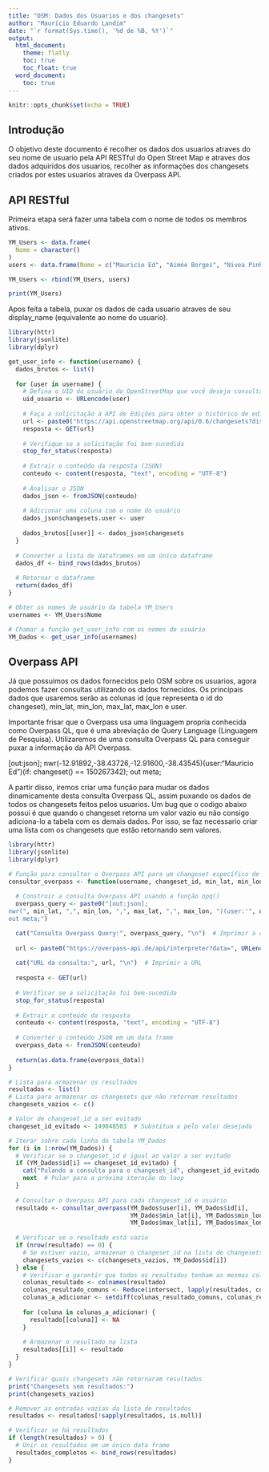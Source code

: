 ```yaml
---
title: "OSM: Dados dos Usuarios e dos changesets"
author: "Maurício Eduardo Landim"
date: "`r format(Sys.time(), '%d de %B, %Y')`"
output:
  html_document:
    theme: flatly
    toc: true
    toc_float: true
  word_document:
    toc: true
---
```


```r
knitr::opts_chunk$set(echo = TRUE)
```

## Introdução

  O objetivo deste documento é recolher os dados dos usuarios atraves do seu nome de usuario pela API RESTful do Open Street Map e atraves dos dados adquiridos dos usuarios, recolher as informações dos changesets criados por estes usuarios atraves da Overpass API.
  
## API RESTful

Primeira etapa será fazer uma tabela com o nome de todos os membros ativos.

```r
YM_Users <- data.frame(
  Nome = character()
)
users <- data.frame(Nome = c("Mauricio Ed", "Aimée Borges", "Nivea Pinheiro", "Felipe_Ximenes"))

YM_Users <- rbind(YM_Users, users)

print(YM_Users)
```

  Apos feita a tabela, puxar os dados de cada usuario atraves de seu display_name (equivalente ao nome do usuario).

```r
library(httr)
library(jsonlite)
library(dplyr)

get_user_info <- function(username) {
  dados_brutos <- list()
  
  for (user in username) {
    # Defina o UID do usuário do OpenStreetMap que você deseja consultar
    uid_usuario <- URLencode(user)
    
    # Faça a solicitação à API de Edições para obter o histórico de edições do usuário pelo UID
    url <- paste0("https://api.openstreetmap.org/api/0.6/changesets?display_name=", uid_usuario)
    resposta <- GET(url)
    
    # Verifique se a solicitação foi bem-sucedida
    stop_for_status(resposta)
    
    # Extrair o conteúdo da resposta (JSON)
    conteudo <- content(resposta, "text", encoding = "UTF-8")
    
    # Analisar o JSON
    dados_json <- fromJSON(conteudo)
    
    # Adicionar uma coluna com o nome do usuário
    dados_json$changesets.user <- user
    
    dados_brutos[[user]] <- dados_json$changesets
  }
  
  # Converter a lista de dataframes em um único dataframe
  dados_df <- bind_rows(dados_brutos)
  
  # Retornar o dataframe
  return(dados_df)
}

# Obter os nomes de usuário da tabela YM_Users
usernames <- YM_Users$Nome

# Chamar a função get_user_info com os nomes de usuário
YM_Dados <- get_user_info(usernames)
```

## Overpass API

  Já que possuimos os dados fornecidos pelo OSM sobre os usuarios, agora podemos fazer consultas utilizando os dados fornecidos. Os principais dados que usaremos serão as colunas id (que representa o id do changeset), min_lat, min_lon, max_lat, max_lon e user.
  
  Importante frisar que o Overpass usa uma linguagem propria conhecida como Overpass QL, que é uma abreviação de Query Language (Linguagem de Pesquisa). Utilizaremos de uma consulta Overpass QL para conseguir puxar a informação da API Overpass.

[out:json];
nwr(-12.91892,-38.43726,-12.91600,-38.43545)(user:"Mauricio Ed")(if: changeset() == 150267342);
out meta;

  A partir disso, iremos criar uma função para mudar os dados dinamicamente desta consulta Overpass QL, assim puxando os dados de todos os changesets feitos pelos usuarios. 
  Um bug que o codigo abaixo possui é que quando o changeset retorna um valor vazio eu não consigo adiciona-lo a tabela com os demais dados. Por isso, se faz necessario criar uma lista com os changesets que estão retornando sem valores.

```r
library(httr)
library(jsonlite)
library(dplyr)

# Função para consultar o Overpass API para um changeset específico de um usuário específico
consultar_overpass <- function(username, changeset_id, min_lat, min_lon, max_lat, max_lon) {
  
  # Construir a consulta Overpass API usando a função opq()
  overpass_query <- paste0("[out:json];
nwr(", min_lat, ",", min_lon, ",", max_lat, ",", max_lon, ")(user:'", username, "')(if: changeset() == ", changeset_id, ");
out meta;")

  cat("Consulta Overpass Query:", overpass_query, "\n")  # Imprimir a consulta
  
  url <- paste0("https://overpass-api.de/api/interpreter?data=", URLencode(overpass_query))
  
  cat("URL da consulta:", url, "\n")  # Imprimir a URL
  
  resposta <- GET(url)
  
  # Verificar se a solicitação foi bem-sucedida
  stop_for_status(resposta)
  
  # Extrair o conteúdo da resposta
  conteudo <- content(resposta, "text", encoding = "UTF-8")
  
  # Converter o conteúdo JSON em um data frame
  overpass_data <- fromJSON(conteudo)
  
  return(as.data.frame(overpass_data))
}

# Lista para armazenar os resultados
resultados <- list()
# Lista para armazenar os changesets que não retornam resultados
changesets_vazios <- c()

# Valor de changeset_id a ser evitado
changeset_id_evitado <- 149048503  # Substitua x pelo valor desejado

# Iterar sobre cada linha da tabela YM_Dados
for (i in 1:nrow(YM_Dados)) {
  # Verificar se o changeset_id é igual ao valor a ser evitado
  if (YM_Dados$id[i] == changeset_id_evitado) {
    cat("Pulando a consulta para o changeset_id", changeset_id_evitado, "\n")
    next  # Pular para a próxima iteração do loop
  }
  
  # Consultar o Overpass API para cada changeset_id e usuário
  resultado <- consultar_overpass(YM_Dados$user[i], YM_Dados$id[i], 
                                  YM_Dados$min_lat[i], YM_Dados$min_lon[i], 
                                  YM_Dados$max_lat[i], YM_Dados$max_lon[i])
  
  # Verificar se o resultado está vazio
  if (nrow(resultado) == 0) {
    # Se estiver vazio, armazenar o changeset_id na lista de changesets vazios
    changesets_vazios <- c(changesets_vazios, YM_Dados$id[i])
  } else {
    # Verificar e garantir que todos os resultados tenham as mesmas colunas
    colunas_resultado <- colnames(resultado)
    colunas_resultado_comuns <- Reduce(intersect, lapply(resultados, colnames))
    colunas_a_adicionar <- setdiff(colunas_resultado_comuns, colunas_resultado)
    
    for (coluna in colunas_a_adicionar) {
      resultado[[coluna]] <- NA
    }
    
    # Armazenar o resultado na lista
    resultados[[i]] <- resultado
  }
}

# Verificar quais changesets não retornaram resultados
print("Changesets sem resultados:")
print(changesets_vazios)

# Remover as entradas vazias da lista de resultados
resultados <- resultados[!sapply(resultados, is.null)]

# Verificar se há resultados
if (length(resultados) > 0) {
  # Unir os resultados em um único data frame
  resultados_completos <- bind_rows(resultados)
}
```


